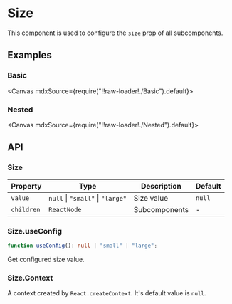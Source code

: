 
<Meta title="Configs/Size" />

# Size

This component is used to configure the `size` prop of all subcomponents.

## Examples

### Basic

<Canvas mdxSource={require("!!raw-loader!./Basic").default}>
  <Story id="examples-size--basic" />
</Canvas>

### Nested

<Canvas mdxSource={require("!!raw-loader!./Nested").default}>
  <Story id="examples-size--nested" />
</Canvas>

## API

### Size

| Property   | Type                             | Description   | Default |
| ---------- | -------------------------------- | ------------- | ------- |
| `value`    | `null` \| `"small"` \| `"large"` | Size value    | `null`  |
| `children` | `ReactNode`                      | Subcomponents | -       |

### Size.useConfig

```ts
function useConfig(): null | "small" | "large";
```

Get configured size value.

### Size.Context

A context created by `React.createContext`. It's default value is `null`.
